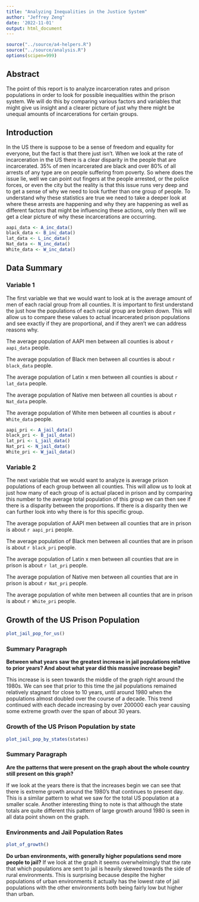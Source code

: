 ```yaml
---
title: "Analyzing Inequalities in the Justice System"
author: "Jeffrey Zeng"
date: '2022-11-01'
output: html_document
---
```


```r
source("../source/a4-helpers.R")
source("../source/analysis.R")
options(scipen=999)
```

## Abstract 
The point of this report is to analyze incarceration rates and prison populations in order to look for possible inequalities within the prison system. We will do this by comparing various factors and variables that might give us insight and a clearer picture of just why there might be unequal amounts of incarcerations for certain groups.

## Introduction 
In the US there is suppose to be a sense of freedom and equality for everyone, but the fact is that there just isn't. When we look at the rate of incarceration in the US there is a clear disparity in the people that are incarcerated. 35% of men incarcerated are black and over 80% of all arrests of any type are on people suffering from poverty. So where does the issue lie, well we can point out fingers at the people arrested, or the police forces, or even the city but the reality is that this issue runs very deep and to get a sense of why we need to look further than one group of people. To understand why these statistics are true we need to take a deeper look at where these arrests are happening and why they are happening as well as different factors that might be influencing these actions, only then will we get a clear picture of why these incarcerations are occurring.

```r
aapi_data <- A_inc_data()
black_data <- B_inc_data()
lat_data <- L_inc_data()
Nat_data <- N_inc_data()
White_data <- W_inc_data()
```

## Data Summary
### Variable 1
The first variable we that we would want to look at is the average amount of men of each racial group from all counties. It is important to first understand the just how the populations of each racial group are broken down. This will allow us to compare these values to actual incarcerated prison populations and see exactly if they are proportional, and if they aren't we can address reasons why.

The average population of AAPI men between all counties is about `r aapi_data` people.

The average population of Black men between all counties is about `r black_data` people.

The average population of Latin x men between all counties is about `r lat_data` people.

The average population of Native men between all counties is about `r Nat_data` people.

The average population of White men between all counties is about `r White_data` people.

```r
aapi_pri <- A_jail_data()
black_pri <- B_jail_data()
lat_pri <- L_jail_data()
Nat_pri <- N_jail_data()
White_pri <- W_jail_data()
```

### Variable 2
The next variable that we would want to analyze is average prison populations of each group between all counties. This will allow us to look at just how many of each group of is actual placed in prison and by comparing this number to the average total population of this group we can then see if there is a disparity between the proportions. If there is a disparity then we can further look into why there is for this specific group.

The average population of AAPI men between all counties that are in prison is about `r aapi_pri` people.

The average population of Black men between all counties that are in prison is about `r black_pri` people.

The average population of Latin x men between all counties that are in prison is about `r lat_pri` people.

The average population of Native men between all counties that are in prison is about `r Nat_pri` people.

The average population of white men between all counties that are in prison is about `r White_pri` people.

## Growth of the US Prison Population
```r
plot_jail_pop_for_us()
```

### Summary Paragraph
**Between what years saw the greatest increase in jail populations relative to prior years? And about what year did this massive increase begin?**

This increase is is seen towards the middle of the graph right around the 1980s. We can see that prior to this time the jail populations remained relatively stagnant for close to 10 years, until around 1980 when the populations almost doubled over the course of a decade. This trend continued with each decade increasing by over 200000 each year causing some extreme growth over the span of about 30 years.

### Growth of the US Prison Population by state
```r
plot_jail_pop_by_states(states)
```

### Summary Paragraph
**Are the patterns that were present on the graph about the whole country still present on this graph?**

If we look at the years there is that the increases begin we can see that there is extreme growth around the 1980's that continues to present day. This is a similar pattern to what we saw for the total US population at a smaller scale. Another interesting thing to note is that although the state totals are quite different this pattern of large growth around 1980 is seen in all data point shown on the graph. 

### Environments and Jail Population Rates
```r
plot_of_growth()
```

**Do urban environments, with generally higher populations send more people to jail?**
If we look at the graph it seems overwhelmingly that the rate that which populations are sent to jail is heavily skewed towards the side of rural environments. This is surprising because despite the higher populations of urban environments it actually has the lowest rate of jail populations with the other environments both being fairly low but higher than urban.     

